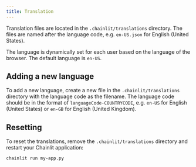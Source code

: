 ```yaml
---
title: Translation
---
```


Translation files are located in the `.chainlit/translations` directory. The files are named after the language code, e.g. `en-US.json` for English (United States).

<Note>The language is dynamically set for each user based on the language of the browser. The default language is `en-US`.</Note>

## Adding a new language

To add a new language, create a new file in the `.chainlit/translations` directory with the language code as the filename. The language code should be in the format of `languageCode-COUNTRYCODE`, e.g. `en-US` for English (United States) or `en-GB` for English (United Kingdom).

## Resetting

To reset the translations, remove the `.chainlit/translations` directory and restart your Chainlit application:

```bash
chainlit run my-app.py
```
